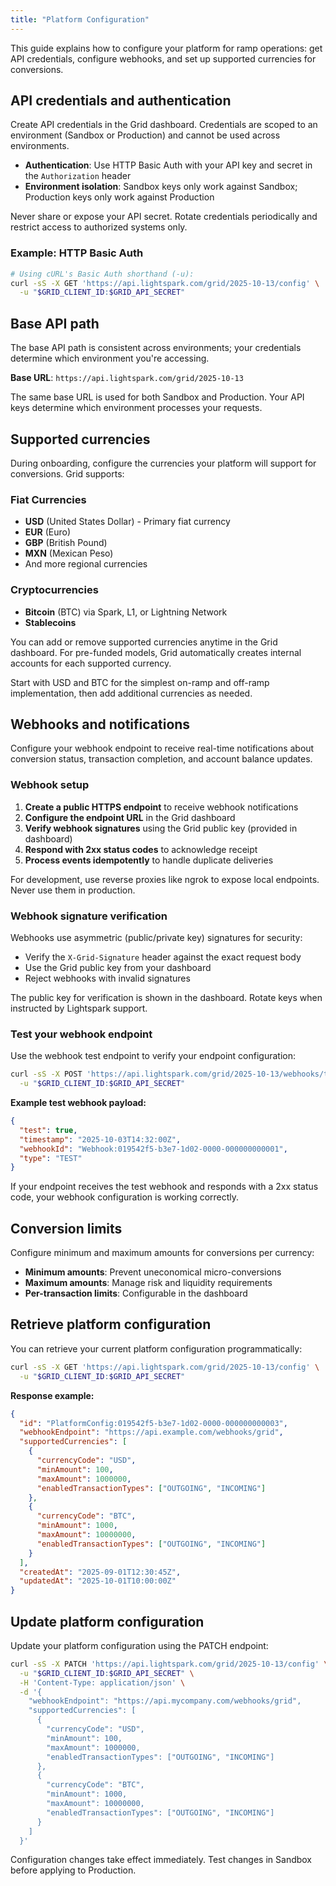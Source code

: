 ```yaml
---
title: "Platform Configuration"
---
```


This guide explains how to configure your platform for ramp operations: get API credentials, configure webhooks, and set up supported currencies for conversions.

## API credentials and authentication

Create API credentials in the Grid dashboard. Credentials are scoped to an environment (Sandbox or Production) and cannot be used across environments.

- **Authentication**: Use HTTP Basic Auth with your API key and secret in the `Authorization` header
- **Environment isolation**: Sandbox keys only work against Sandbox; Production keys only work against Production

<Tip>
  Never share or expose your API secret. Rotate credentials periodically and
  restrict access to authorized systems only.
</Tip>

### Example: HTTP Basic Auth

```bash
# Using cURL's Basic Auth shorthand (-u):
curl -sS -X GET 'https://api.lightspark.com/grid/2025-10-13/config' \
  -u "$GRID_CLIENT_ID:$GRID_API_SECRET"
```

## Base API path

The base API path is consistent across environments; your credentials determine which environment you're accessing.

**Base URL**: `https://api.lightspark.com/grid/2025-10-13`

<Note>
  The same base URL is used for both Sandbox and Production. Your API keys
  determine which environment processes your requests.
</Note>

## Supported currencies

During onboarding, configure the currencies your platform will support for conversions. Grid supports:

### Fiat Currencies

- **USD** (United States Dollar) - Primary fiat currency
- **EUR** (Euro)
- **GBP** (British Pound)
- **MXN** (Mexican Peso)
- And more regional currencies

### Cryptocurrencies

- **Bitcoin** (BTC) via Spark, L1, or Lightning Network
- **Stablecoins**

You can add or remove supported currencies anytime in the Grid dashboard. For pre-funded models, Grid automatically creates internal accounts for each supported currency.

<Tip>
  Start with USD and BTC for the simplest on-ramp and off-ramp implementation,
  then add additional currencies as needed.
</Tip>

## Webhooks and notifications

Configure your webhook endpoint to receive real-time notifications about conversion status, transaction completion, and account balance updates.

### Webhook setup

1. **Create a public HTTPS endpoint** to receive webhook notifications
2. **Configure the endpoint URL** in the Grid dashboard
3. **Verify webhook signatures** using the Grid public key (provided in dashboard)
4. **Respond with 2xx status codes** to acknowledge receipt
5. **Process events idempotently** to handle duplicate deliveries

<Warning>
  For development, use reverse proxies like ngrok to expose local endpoints.
  Never use them in production.
</Warning>

### Webhook signature verification

Webhooks use asymmetric (public/private key) signatures for security:

- Verify the `X-Grid-Signature` header against the exact request body
- Use the Grid public key from your dashboard
- Reject webhooks with invalid signatures

<Info>
  The public key for verification is shown in the dashboard. Rotate keys when
  instructed by Lightspark support.
</Info>

### Test your webhook endpoint

Use the webhook test endpoint to verify your endpoint configuration:

```bash
curl -sS -X POST 'https://api.lightspark.com/grid/2025-10-13/webhooks/test' \
  -u "$GRID_CLIENT_ID:$GRID_API_SECRET"
```

**Example test webhook payload:**

```json
{
  "test": true,
  "timestamp": "2025-10-03T14:32:00Z",
  "webhookId": "Webhook:019542f5-b3e7-1d02-0000-000000000001",
  "type": "TEST"
}
```

<Check>
  If your endpoint receives the test webhook and responds with a 2xx status
  code, your webhook configuration is working correctly.
</Check>

## Conversion limits

Configure minimum and maximum amounts for conversions per currency:

- **Minimum amounts**: Prevent uneconomical micro-conversions
- **Maximum amounts**: Manage risk and liquidity requirements
- **Per-transaction limits**: Configurable in the dashboard

## Retrieve platform configuration

You can retrieve your current platform configuration programmatically:

```bash
curl -sS -X GET 'https://api.lightspark.com/grid/2025-10-13/config' \
  -u "$GRID_CLIENT_ID:$GRID_API_SECRET"
```

**Response example:**

```json
{
  "id": "PlatformConfig:019542f5-b3e7-1d02-0000-000000000003",
  "webhookEndpoint": "https://api.example.com/webhooks/grid",
  "supportedCurrencies": [
    {
      "currencyCode": "USD",
      "minAmount": 100,
      "maxAmount": 1000000,
      "enabledTransactionTypes": ["OUTGOING", "INCOMING"]
    },
    {
      "currencyCode": "BTC",
      "minAmount": 1000,
      "maxAmount": 10000000,
      "enabledTransactionTypes": ["OUTGOING", "INCOMING"]
    }
  ],
  "createdAt": "2025-09-01T12:30:45Z",
  "updatedAt": "2025-10-01T10:00:00Z"
}
```

## Update platform configuration

Update your platform configuration using the PATCH endpoint:

```bash
curl -sS -X PATCH 'https://api.lightspark.com/grid/2025-10-13/config' \
  -u "$GRID_CLIENT_ID:$GRID_API_SECRET" \
  -H 'Content-Type: application/json' \
  -d '{
    "webhookEndpoint": "https://api.mycompany.com/webhooks/grid",
    "supportedCurrencies": [
      {
        "currencyCode": "USD",
        "minAmount": 100,
        "maxAmount": 1000000,
        "enabledTransactionTypes": ["OUTGOING", "INCOMING"]
      },
      {
        "currencyCode": "BTC",
        "minAmount": 1000,
        "maxAmount": 10000000,
        "enabledTransactionTypes": ["OUTGOING", "INCOMING"]
      }
    ]
  }'
```

<Warning>
  Configuration changes take effect immediately. Test changes in Sandbox before
  applying to Production.
</Warning>
